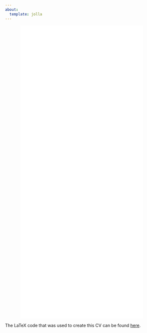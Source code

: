 ---
about:
  template: jolla
---


<div id="cv" style="width:100%; text-align:center;">
  <iframe src="../files/David_Jansen_CV.pdf" style="width:80%; height:10in; margin: 0 auto;" frameborder="0" scrolling="no"></iframe>
</div>

The LaTeX code that was used to create this CV can be found [here](./files/djansen_cv.tex).
